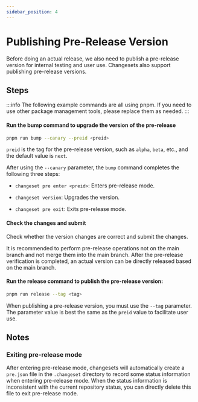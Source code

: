 ```yaml
---
sidebar_position: 4
---
```


# Publishing Pre-Release Version

Before doing an actual release, we also need to publish a pre-release version for internal testing and user use. Changesets also support publishing pre-release versions.

## Steps

:::info
The following example commands are all using pnpm. If you need to use other package management tools, please replace them as needed.
:::

#### Run the bump command to upgrade the version of the pre-release

```bash
pnpm run bump --canary --preid <preid>
```

`preid` is the tag for the pre-release version, such as `alpha`, `beta`, etc., and the default value is `next`.

After using the `--canary` parameter, the `bump` command completes the following three steps:

- `changeset pre enter <preid>`: Enters pre-release mode.

- `changeset version`: Upgrades the version.

- `changeset pre exit`: Exits pre-release mode.

#### Check the changes and submit

Check whether the version changes are correct and submit the changes.

It is recommended to perform pre-release operations not on the main branch and not merge them into the main branch. After the pre-release verification is completed, an actual version can be directly released based on the main branch.

#### Run the release command to publish the pre-release version:

```bash
pnpm run release --tag <tag>
```

When publishing a pre-release version, you must use the `--tag` parameter. The parameter value is best the same as the `preid` value to facilitate user use.

## Notes

### Exiting pre-release mode

After entering pre-release mode, changesets will automatically create a `pre.json` file in the `.changeset` directory to record some status information when entering pre-release mode. When the status information is inconsistent with the current repository status, you can directly delete this file to exit pre-release mode.
